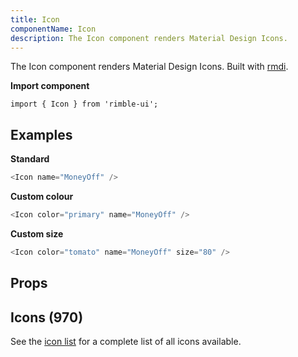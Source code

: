```yaml
---
title: Icon
componentName: Icon
description: The Icon component renders Material Design Icons.
---
```


The Icon component renders Material Design Icons. Built with [rmdi](https://github.com/jxnblk/rmdi).

**Import component**

```lang=jsx
import { Icon } from 'rimble-ui';
```

## Examples

**Standard**

```js is=react-live
<Icon name="MoneyOff" />
```

**Custom colour**

```js is=react-live
<Icon color="primary" name="MoneyOff" />
```

**Custom size**

```js is=react-live
<Icon color="tomato" name="MoneyOff" size="80" />
```

## Props

<PropsTable propMetaData={props.propMetaData} />

## Icons (970)

See the [icon list](https://github.com/jxnblk/rmdi/blob/master/ICONS.md) for a complete list of all icons available.
